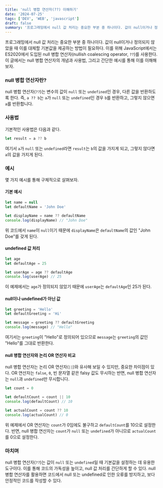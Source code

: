 ```yaml
---
title: 'null 병합 연산자(??) 이해하기'
date: '2024-07-25'
tags: ['DEV', 'WEB', 'javascript']
draft: false
summary: '프로그래밍에서 null 값 처리는 중요한 부분 중 하나이다. 값이 null이거나 정의되지 않았을 때 이를 대체할 기본값을 제공하는 방법이 필요하다. 이를 위해 JavaScript에서는 ES2020에서 도입된 null 병합 연산자(nullish coalescing operator, `??`)를 사용한다. 이 글에서는 null 병합 연산자의 개념과 사용법, 그리고 간단한 예시를 통해 이를 이해해보자.'
---
```


프로그래밍에서 null 값 처리는 중요한 부분 중 하나이다. 값이 null이거나 정의되지 않았을 때 이를 대체할 기본값을 제공하는 방법이 필요하다. 이를 위해 JavaScript에서는 ES2020에서 도입된 null 병합 연산자(nullish coalescing operator, `??`)를 사용한다. 이 글에서는 null 병합 연산자의 개념과 사용법, 그리고 간단한 예시를 통해 이를 이해해보자.

### null 병합 연산자란?

null 병합 연산자(`??`)는 변수의 값이 `null` 또는 `undefined`인 경우, 다른 값을 반환하도록 한다. 즉, `a ?? b`는 `a`가 `null` 또는 `undefined`인 경우 `b`를 반환하고, 그렇지 않으면 `a`를 반환합니다.

### 사용법

기본적인 사용법은 다음과 같다.

```javascript
let result = a ?? b
```

여기서 `a`가 `null` 또는 `undefined`라면 `result`는 `b`의 값을 가지게 되고, 그렇지 않다면 `a`의 값을 가지게 된다.

### 예시

몇 가지 예시를 통해 구체적으로 살펴보자.

#### 기본 예시

```javascript
let name = null
let defaultName = 'John Doe'

let displayName = name ?? defaultName
console.log(displayName) // "John Doe"
```

위 코드에서 `name`이 `null`이기 때문에 `displayName`은 `defaultName`의 값인 "John Doe"를 갖게 된다.

#### undefined 값 처리

```javascript
let age
let defaultAge = 25

let userAge = age ?? defaultAge
console.log(userAge) // 25
```

이 예제에서는 `age`가 정의되지 않았기 때문에 `userAge`는 `defaultAge`인 25가 된다.

#### null이나 undefined가 아닌 값

```javascript
let greeting = 'Hello'
let defaultGreeting = 'Hi'

let message = greeting ?? defaultGreeting
console.log(message) // "Hello"
```

여기서는 `greeting`이 "Hello"로 정의되어 있으므로 `message`는 `greeting`의 값인 "Hello"를 그대로 반환한다.

#### null 병합 연산자와 논리 OR 연산자 비교

null 병합 연산자는 논리 OR 연산자(`||`)와 유사해 보일 수 있지만, 중요한 차이점이 있다. OR 연산자는 `false`, `0`, 빈 문자열 같은 falsy 값도 무시하는 반면, null 병합 연산자는 `null`과 `undefined`만 무시합니다.

```javascript
let count = 0

let defaultCount = count || 10
console.log(defaultCount) // 10

let actualCount = count ?? 10
console.log(actualCount) // 0
```

위 예제에서 OR 연산자는 `count`가 0임에도 불구하고 `defaultCount`를 10으로 설정한다. 반면, null 병합 연산자는 `count`가 `null` 또는 `undefined`가 아니므로 `actualCount`를 0으로 설정한다.

### 마치며

null 병합 연산자(`??`)는 값이 `null` 또는 `undefined`일 때 기본값을 설정하는 데 유용한 도구이다. 이를 통해 코드의 가독성을 높이고, null 값 처리를 간단하게 할 수 있다. null 병합 연산자를 활용하면 코드에서 null 또는 undefined로 인한 오류를 방지하고, 보다 안정적인 코드를 작성할 수 있다.
